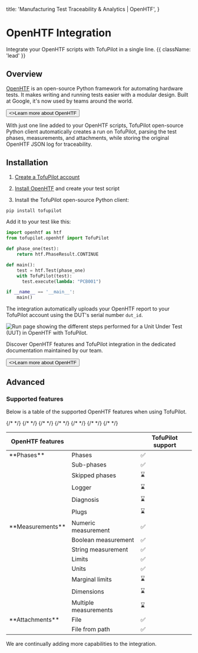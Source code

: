   title: 'Manufacturing Test Traceability & Analytics | OpenHTF',
}

# OpenHTF Integration

Integrate your OpenHTF scripts with TofuPilot in a single line. {{ className: 'lead' }}

## Overview

[OpenHTF](https://openhtf.com) is an open-source Python framework for automating hardware tests. It makes writing and running tests easier with a modular design. Built at Google, it's now used by teams around the world.

<Button variant="text" arrow="right" href="https://openhtf.com">
  <>Learn more about OpenHTF</>
</Button>

With just one line added to your OpenHTF scripts, TofuPilot open-source Python client automatically creates a run on TofuPilot, parsing the test phases, measurements, and attachments, while storing the original OpenHTF JSON log for traceability.

## Installation

1. [Create a TofuPilot account](https://docs.tofupilot.com/user-management#sign-up)

2. [Install OpenHTF](https://openhtf.com/first-test) and create your test script

3. Install the TofuPilot open-source Python client:

```sh
pip install tofupilot
```

Add it to your test like this:

```python {{ title: 'main.py' }}
import openhtf as htf
from tofupilot.openhtf import TofuPilot

def phase_one(test):
    return htf.PhaseResult.CONTINUE

def main():
    test = htf.Test(phase_one)
    with TofuPilot(test):
      test.execute(lambda: "PCB001")

if __name__ == '__main__':
    main()
```

The integration automatically uploads your OpenHTF report to your TofuPilot account using the DUT's serial number `dut_id`.

<Image
  src="/output-callbacks-page-run.png"
  alt="Run page showing the different steps performed for a Unit Under Test (UUT) in OpenHTF with TofuPilot."
/>

Discover OpenHTF features and TofuPilot integration in the dedicated documentation maintained by our team.

<Button variant="text" arrow="right" href="https://openhtf.com">
  <>Learn more about OpenHTF</>
</Button>

## Advanced

### Supported features

Below is a table of the supported OpenHTF features when using TofuPilot.

<table>
  <thead>
    <tr>
      <th>OpenHTF features</th>
      <th></th>
      <th>TofuPilot support</th>
    </tr>
  </thead>
  <tbody>
    <tr>
      <td>**Phases**</td>
      <td>Phases</td>
      <td>✅</td>
    </tr>
    <tr>
      <td />
      <td>Sub-phases</td>
      <td>✅</td>
    </tr>
    {/* <tr>
      <td />
      <td>Skipped phases</td>
      <td>⌛</td>
    </tr> */}
    {/* <tr>
      <td />
      <td>Logger</td>
      <td>⌛</td>
    </tr> */}
    {/* <tr>
      <td />
      <td>Diagnosis</td>
      <td>⌛</td>
    </tr> */}
    {/* <tr>
      <td />
      <td>Plugs</td>
      <td>⌛</td>
    </tr> */}
    <tr>
      <td>**Measurements**</td>
      <td>Numeric measurement</td>
      <td>✅</td>
    </tr>
    <tr>
      <td />
      <td>Boolean measurement</td>
      <td>✅</td>
    </tr>
    <tr>
      <td />
      <td>String measurement</td>
      <td>✅</td>
    </tr>
    <tr>
      <td />
      <td>Limits</td>
      <td>✅</td>
    </tr>
    <tr>
      <td />
      <td>Units</td>
      <td>✅</td>
    </tr>
    {/* <tr>
      <td />
      <td>Marginal limits</td>
      <td>⌛</td>
    </tr> */}
    {/* <tr>
      <td />
      <td>Dimensions</td>
      <td>⌛</td>
    </tr> */}
    {/* <tr>
      <td />
      <td>Multiple measurements</td>
      <td>⌛</td>
    </tr> */}
    <tr>
      <td>**Attachments**</td>
      <td>File</td>
      <td>✅</td>
    </tr>
    <tr>
      <td />
      <td>File from path</td>
      <td>✅</td>
    </tr>
  </tbody>
</table>

We are continually adding more capabilities to the integration.
